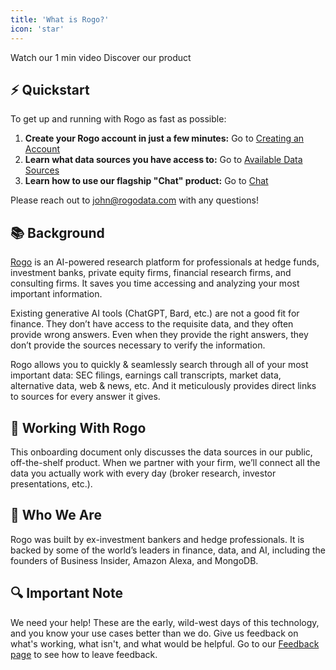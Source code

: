 ```yaml
---
title: 'What is Rogo?'
icon: 'star'
---
```


<CardGroup cols={2}>
	<Card title="Product tour" icon="circle-play" href="https://www.loom.com/share/4bf76c327e1845c7ae690cfe50da267c">
		Watch our 1 min video
	</Card>
	<Card title="Live demo" icon="bullseye-pointer" href="https://tryrogo.com/">
		Discover our product
	</Card>
</CardGroup>

## ⚡ Quickstart
To get up and running with Rogo as fast as possible:
1. **Create your Rogo account in just a few minutes:** Go to [Creating an Account](https://rogo.mintlify.app/create-account)
2. **Learn what data sources you have access to:** Go to [Available Data Sources](https://rogo.mintlify.app/Concepts/available-data-sources)
3. **Learn how to use our flagship "Chat" product:** Go to [Chat](https://rogo.mintlify.app/Concepts/chat)

Please reach out to [john@rogodata.com](mailto:john@rogodata.com) with any questions!

## 📚 Background
[Rogo](https://www.tryrogo.com/) is an AI-powered research platform for professionals at hedge funds, investment banks, private equity firms, financial research firms, and consulting firms. It saves you time accessing and analyzing your most important information.

Existing generative AI tools (ChatGPT, Bard, etc.) are not a good fit for finance. They don’t have access to the requisite data, and they often provide wrong answers. Even when they provide the right answers, they don’t provide the sources necessary to verify the information.

Rogo allows you to quickly & seamlessly search through all of your most important data: SEC filings, earnings call transcripts, market data, alternative data, web & news, etc. And it meticulously provides direct links to sources for every answer it gives.

## 🤝 Working With Rogo
This onboarding document only discusses the data sources in our public, off-the-shelf product. When we partner with your firm, we’ll connect all the data you actually work with every day (broker research, investor presentations, etc.).

## 🪪 Who We Are
Rogo was built by ex-investment bankers and hedge professionals. It is backed by some of the world’s leaders in finance, data, and AI, including the founders of Business Insider, Amazon Alexa, and MongoDB.

## 🔍 Important Note
We need your help! These are the early, wild-west days of this technology, and you know your use cases better than we do. Give us feedback on what's working, what isn't, and what would be helpful. Go to our [Feedback page](https://rogo.mintlify.app/Concepts/feedback-and-customer-support) to see how to leave feedback.

